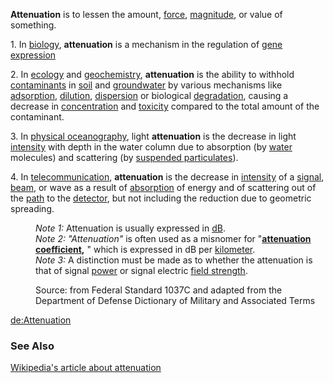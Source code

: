 '''Attenuation''' is to lessen the amount, [[force]], [[magnitude]], or value of something.

1. In [[biology]], '''attenuation''' is a mechanism in the regulation of [[gene expression]]

2. In [[ecology]] and [[geochemistry]], '''attenuation''' is the ability to withhold [[contaminant]]s in [[soil]] and [[groundwater]] by various mechanisms like [[adsorption]], [[dilution]], [[dispersion]] or biological [[degradation]], causing a decrease in [[concentration]] and [[toxicity]] compared to the total amount of the contaminant.

3. In [[physical oceanography]], light '''attenuation''' is the decrease in light [[intensity]] with depth in the water column due to absorption (by [[water]] molecules) and scattering (by [[turbidity|suspended particulates]]).

4. In [[telecommunication]], '''attenuation''' is the decrease in [[intensity]] of a [[signal]], [[beam]], or wave as a result of [[absorption]] of energy and of scattering out of the [[path]] to the [[detector]], but not including the reduction due to geometric spreading.  

:''Note 1:''  Attenuation is usually expressed in [[Bel|dB]]. 
:''Note 2:''  ''"Attenuation"'' is often used as a misnomer for "'''[[attenuation coefficient]],''' " which is expressed in dB per [[kilometer]]. 
:''Note 3:''  A distinction must be made as to whether the attenuation is that of signal [[power]] or signal electric [[field strength]].

:Source: from Federal Standard 1037C and adapted from the Department of Defense Dictionary of Military and Associated Terms

[[de:Attenuation]]

===See Also===

[[Wikipedia:Attenuation|Wikipedia's article about attenuation]]